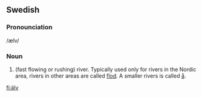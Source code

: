 ==Swedish==
===Pronounciation===
/ælv/
===Noun===
#(fast flowing or rushing) river. Typically used only for rivers in the Nordic area, rivers in other areas are called [[flod]]. A smaller rivers is called [[å]].

[[fi:älv]]